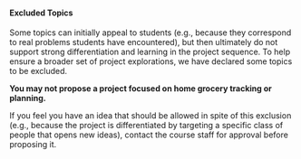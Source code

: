 
<Alert severity="warning">
<h4 style={{marginTop: 0}}>Excluded Topics</h4>

Some topics can initially appeal to students (e.g., because they correspond to real problems students have encountered),
but then ultimately do not support strong differentiation and learning in the project sequence.
To help ensure a broader set of project explorations, we have declared some topics to be excluded.

**You may not propose a project focused on home grocery tracking or planning.**

If you feel you have an idea that should be allowed in spite of this exclusion
(e.g., because the project is differentiated by targeting a specific class of people that opens new ideas),
contact the course staff for approval before proposing it.
</Alert>
